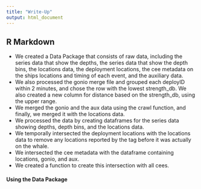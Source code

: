 ```yaml
---
title: "Write-Up"
output: html_document
---
```


## R Markdown

* We created a Data Package that consists of raw data, including the series data that show the depths, the series data that show the depth bins, the locations data, the deployment locations, the cee metadata on the ships locations and timing of each event, and the auxiliary data. 
* We also processed the gonio merge file and grouped each deployID within 2 minutes, and chose the row with the lowest strength_db. We also created a new column for distance based on the strength_db, using the upper range. 
* We merged the gonio and the aux data using the crawl function, and finally, we merged it with the locations data. 
* We processed the data by creating dataframes for the series data showing depths, depth bins, and the locations data. 
* We temporally intersected the deployment locations with the locations data to remove any locations reported by the tag before it was actually on the whale.
* We intersected the cee metadata with the dataframe containing locations, gonio, and aux. 
* We created a function to create this intersection with all cees. 

#### Using the Data Package

